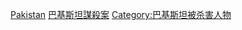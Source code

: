 {{Catnav|頁面分類|人物|各國人物|各國謀殺案受害者}}
{{Catnav|頁面分類|人物|逝世|特殊原因逝世者|謀殺受害者|各國謀殺案受害者}}
{{Catnav|頁面分類|社會|社會問題|犯罪|謀殺|謀殺受害者|各國謀殺案受害者}}
{{Catnav|頁面分類|社會|社會問題|犯罪|謀殺|各國謀殺案|巴基斯坦謀殺案}}
{{Catnav|頁面分類|社會科學|社會學|刑事學|犯罪|謀殺|各國謀殺案|巴基斯坦謀殺案}}
{{Catnav|頁面分類|社會科學|心理學|行為|犯罪|謀殺|各國謀殺案|巴基斯坦謀殺案}}

[[Category:各國謀殺案受害者|Pakistan]]
[[Category:巴基斯坦謀殺案|]]
[[Category:巴基斯坦被杀害人物|Category:巴基斯坦被杀害人物]]